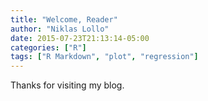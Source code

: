 ```yaml
---
title: "Welcome, Reader"
author: "Niklas Lollo"
date: 2015-07-23T21:13:14-05:00
categories: ["R"]
tags: ["R Markdown", "plot", "regression"]
---
```


Thanks for visiting my blog.